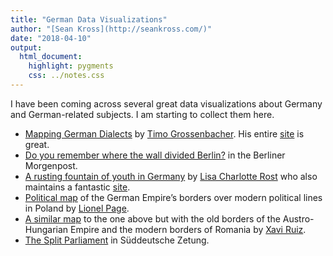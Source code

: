 ```yaml
---
title: "German Data Visualizations"
author: "[Sean Kross](http://seankross.com/)"
date: "2018-04-10"
output: 
  html_document:
    highlight: pygments
    css: ../notes.css
---
```


I have been coming across several great data visualizations about Germany
and German-related subjects. I am starting to collect them here.

- [Mapping German Dialects](https://timogrossenbacher.ch/2018/03/categorical-spatial-interpolation-with-r/) by [Timo Grossenbacher](https://twitter.com/grssnbchr). His entire
[site](https://timogrossenbacher.ch/) is great.
- [Do you remember where the wall divided Berlin?](https://interaktiv.morgenpost.de/berliner-mauer/) in the Berliner Morgenpost.
- [A rusting fountain of youth in Germany](https://blog.datawrapper.de/weekly-chart-rustingfountain/) by
[Lisa Charlotte Rost](https://twitter.com/lisacrost) who also maintains a
fantastic [site](http://lisacharlotterost.de/).
- [Political map](https://twitter.com/page_eco/status/985896343536189441) of 
the German Empire's borders over modern political lines in Poland
by [Lionel Page](https://twitter.com/page_eco).
- [A similar map](https://twitter.com/xruiztru/status/987357729705615361) to
the one above but with the old borders of the Austro-Hungarian Empire and the
modern borders of Romania by [Xavi Ruiz](https://twitter.com/xruiztru).
- [The Split Parliament](https://projekte.sueddeutsche.de/artikel/politik/die-afd-im-bundestag-e362724/)
in Süddeutsche Zetung.